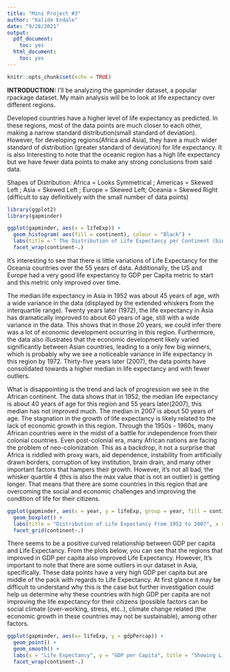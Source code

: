 ```yaml
---
title: "Mini Project #3"
author: "Kalide Endale"
date: "9/28/2021"
output: 
  pdf_document: 
    toc: yes
  html_document:
    toc: yes
---
```

```r
knitr::opts_chunk$set(echo = TRUE)
```
__INTRODUCTION:__
I'll be analyzing the gapminder dataset, a popular rpackage dataset. My main analysis will be to look at life expectancy over different regions.



Developed countries have a higher level of life expectancy as predicted. In these regions, most of the data points are much closer to each other, making a narrow standard distribution(small standard of deviation). However, for developing regions(Africa and Asia), they have a much wider standard of distribution (greater standard of deviation) for life expectancy. It is also Interesting to note that the oceanic region has a high life expectancy but we have fewer data points to make any strong conclusions from said data.

Shapes of Distribution:
Africa = Looks Symmetrical ; Americas = Skewed Left ; Asia = Skewed Left ; Europe = Skewed Left; Oceania = Skewed Right (difficult to say definitively with the small number of data points)
```r
library(ggplot2)
library(gapminder)

ggplot(gapminder, aes(x = lifeExp)) + 
  geom_histogram( aes(fill = continent), colour = "Black") +
  labs(title = " The Distribution of Life Expectancy per Continent (bins = 30)", x = "Life Expectancy by Years", y = "Frequency") + 
  facet_wrap(continent~.)  
```



It's interesting to see that there is little variations of Life Expectancy for the Oceania countries over the 55 years of data. Additionally, the US and Europe had a very good life expectancy to GDP per Capita metric to start and this metric only improved over time.

The median life expectancy in Asia in 1952 was about 45 years of age, with a wide variance in the data (displayed by the extended whiskers from the interquartile range). Twenty years later (1972), the life expectancy in Asia has dramatically improved to about 60 years of age, still with a wide variance in the data. This shows that in those 20 years, we could infer there was a lot of economic development occurring in this region. Furthermore, the data also illustrates that the economic development likely varied significantly between Asian countries, leading to a only few big winners, which is probably why we see a noticeable variance in life expectancy in this region by 1972. Thirty-five years later (2007), the data points have consolidated towards a higher median in life expectancy and with fewer outliers.

What is disappointing is the trend and lack of progression we see in the African continent. The data shows that in 1952, the median life expectancy is about 40 years of age for this region and 55 years later(2007), this median has not improved much. The median in 2007 is about 50 years of age. The stagnation in the growth of life expectancy is likely related to the lack of economic growth in this region. Through the 1950s - 1960s, many African countries were in the midst of a battle for independence from their colonial countries. Even post-colonial era, many African nations are facing the problem of neo-colonization. This as a backdrop, it not a surprise that Africa is riddled with proxy wars, aid dependence, instability from artificially drawn borders, corruption of key institution, brain drain, and many other important factors that hampers their growth. However, it's not all bad, the whisker quartile 4 (this is also the max value that is not an outlier) is getting longer. That means that there are some countries in this region that are overcoming the social and economic challenges and improving the condition of life for their citizens.
```r
ggplot(gapminder, aes(x = year, y = lifeExp, group = year, fill = continent)) + 
  geom_boxplot() + 
  labs(title = "Distribution of Life Expectancy From 1952 to 2007", x = "Years", y = "Life Expectancy") + 
  facet_grid(continent~.)
```




There seems to be a positive curved relationship between GDP per capita and Life Expectancy. From the plots below, you can see that the regions that improved in GDP per capita also improved Life Expectancy. However, It's important to note that there are some outliers in our dataset in Asia, specifically. These data points have a very high GDP per capita but are middle of the pack with regards to Life Expectancy. At first glance it may be difficult to understand why this is the case but further investigation could help us determine why these countries with high GDP per capita are not improving the life expectancy for their citizens (possible factors can be social climate (over-working, stress, etc..), climate change related (the economic growth in these countries may not be sustainable), among other factors.
```r
ggplot(gapminder, aes(x= lifeExp, y = gdpPercap)) + 
  geom_point() + 
  geom_smooth() + 
  labs(x = "Life Expectancy", y = "GDP per Capita", title = "Showing Linear Relationship Between Life Expectancy and GDP per Capita") +
  facet_wrap(continent~.)
```
